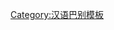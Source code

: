 {{User language-3|gan|該個人個'''[[:Category:gan 使用者|贛語]]'''話得[[:Category:gan-3 使用者|平整]]。|贛語|13|9}}
<noinclude>
[[Category:汉语巴别模板]]
</noinclude>